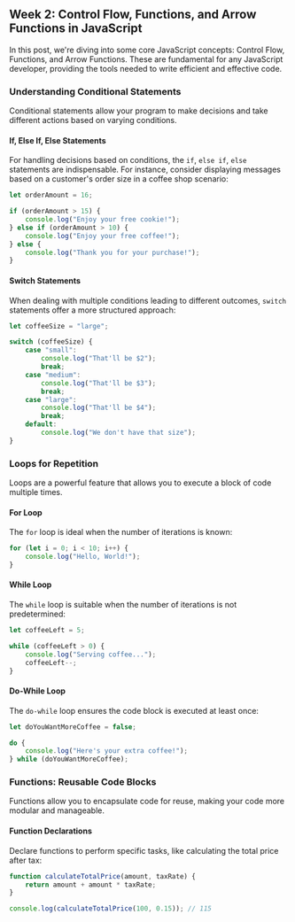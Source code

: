 ## Week 2: Control Flow, Functions, and Arrow Functions in JavaScript

In this post, we're diving into some core JavaScript concepts: Control Flow, Functions, and Arrow Functions. These are fundamental for any JavaScript developer, providing the tools needed to write efficient and effective code.

### Understanding Conditional Statements

Conditional statements allow your program to make decisions and take different actions based on varying conditions.

#### If, Else If, Else Statements

For handling decisions based on conditions, the `if`, `else if`, `else` statements are indispensable. For instance, consider displaying messages based on a customer's order size in a coffee shop scenario:

```javascript
let orderAmount = 16;

if (orderAmount > 15) {
    console.log("Enjoy your free cookie!");
} else if (orderAmount > 10) {
    console.log("Enjoy your free coffee!");
} else {
    console.log("Thank you for your purchase!");
}
```

#### Switch Statements

When dealing with multiple conditions leading to different outcomes, `switch` statements offer a more structured approach:

```javascript
let coffeeSize = "large";

switch (coffeeSize) {
    case "small":
        console.log("That'll be $2");
        break;
    case "medium":
        console.log("That'll be $3");
        break;
    case "large":
        console.log("That'll be $4");
        break;
    default:
        console.log("We don't have that size");
}
```

### Loops for Repetition

Loops are a powerful feature that allows you to execute a block of code multiple times.

#### For Loop

The `for` loop is ideal when the number of iterations is known:

```javascript
for (let i = 0; i < 10; i++) {
    console.log("Hello, World!");
}
```

#### While Loop

The `while` loop is suitable when the number of iterations is not predetermined:

```javascript
let coffeeLeft = 5;

while (coffeeLeft > 0) {
    console.log("Serving coffee...");
    coffeeLeft--;
}
```

#### Do-While Loop

The `do-while` loop ensures the code block is executed at least once:

```javascript
let doYouWantMoreCoffee = false;

do {
    console.log("Here's your extra coffee!");
} while (doYouWantMoreCoffee);
```

### Functions: Reusable Code Blocks

Functions allow you to encapsulate code for reuse, making your code more modular and manageable.

#### Function Declarations

Declare functions to perform specific tasks, like calculating the total price after tax:

```javascript
function calculateTotalPrice(amount, taxRate) {
    return amount + amount * taxRate;
}

console.log(calculateTotalPrice(100, 0.15)); // 115
```
